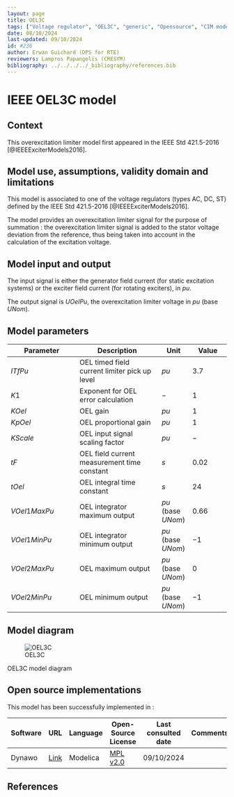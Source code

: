 ```yaml
---
layout: page
title: OEL3C
tags: ["Voltage regulator", "OEL3C", "generic", "Opensource", "CIM model", "RMS", "phasor", "MRL4", "Single phase", "IEEE", "dynawo", "#236"]
date: 08/10/2024
last-updated: 09/10/2024
id: #236
author: Erwan Guichard (DPS for RTE)
reviewers: Lampros Papangelis (CRESYM)
bibliography: ../../../../_bibliography/references.bib
---
```

# IEEE OEL3C model

## Context

This overexcitation limiter model first appeared in the IEEE Std 421.5-2016 [@IEEEExciterModels2016].

## Model use, assumptions, validity domain and limitations

This model is associated to one of the voltage regulators (types AC, DC, ST) defined by the IEEE Std 421.5-2016 [@IEEEExciterModels2016].

The model provides an overexcitation limiter signal for the purpose of summation : the overexcitation limiter signal is added to the stator voltage deviation from the reference, thus being taken into account in the calculation of the excitation voltage.

## Model input and output

The input signal is either the generator field current (for static excitation systems) or the exciter field current (for rotating exciters), in $pu$.

The output signal is $UOelPu$, the overexcitation limiter voltage in $pu$ (base $UNom$).

## Model parameters

| Parameter | Description | Unit | Value |
| --------- | ----------- | ---- | ----- |
| $ITfPu$ | OEL timed field current limiter pick up level | $pu$ | $3.7$ |
| $K1$ | Exponent for OEL error calculation | $-$ | $1$ |
| $KOel$ | OEL gain | $pu$ | $1$ |
| $KpOel$ | OEL proportional gain | $pu$ | $1$ |
| $KScale$ | OEL input signal scaling factor | $pu$ | $-$ |
| $tF$ | OEL field current measurement time constant | $s$ | $0.02$ |
| $tOel$ | OEL integral time constant | $s$ | $24$ |
| $VOel1MaxPu$ | OEL integrator maximum output | $pu$ (base $UNom$) | $0.66$ |
| $VOel1MinPu$ | OEL integrator minimum output | $pu$ (base $UNom$) | $-1$ |
| $VOel2MaxPu$ | OEL maximum output | $pu$ (base $UNom$) | $0$ |
| $VOel2MinPu$ | OEL minimum output | $pu$ (base $UNom$) | $-1$ |

## Model diagram

![OEL3C](OEL3C.drawio.svg){#fig-oel3c}

::: {#fig-oel3c}
OEL3C model diagram
:::

## Open source implementations

This model has been successfully implemented in :

| Software      | URL | Language | Open-Source License | Last consulted date | Comments |
| ------------- | --- | -------- | ------------------- | ------------------- | -------- |
| Dynawo | [Link](https://github.com/dynawo/dynawo) | Modelica | [MPL v2.0](https://www.mozilla.org/en-US/MPL/2.0/)  | 09/10/2024 |  |

## References

::: {#refs}
::: 
